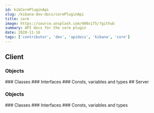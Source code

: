 ```yaml
---
id: kibCorePluginApi
slug: /kibana-dev-docs/corePluginApi
title: core
image: https://source.unsplash.com/400x175/?github
summary: API docs for the core plugin
date: 2020-11-16
tags: ['contributor', 'dev', 'apidocs', 'kibana', 'core']
---
```



## Client

### Objects
<DocDefinitionList data={coreObj.client.objects}/>
### Classes
<DocDefinitionList data={coreObj.client.classes}/>
### Interfaces
<DocDefinitionList data={coreObj.client.interfaces}/>
### Consts, variables and types
<DocDefinitionList data={coreObj.client.misc}/>
## Server

### Objects
<DocDefinitionList data={coreObj.server.objects}/>
### Classes
<DocDefinitionList data={coreObj.server.classes}/>
### Interfaces
<DocDefinitionList data={coreObj.server.interfaces}/>
### Consts, variables and types
<DocDefinitionList data={coreObj.server.misc}/>
